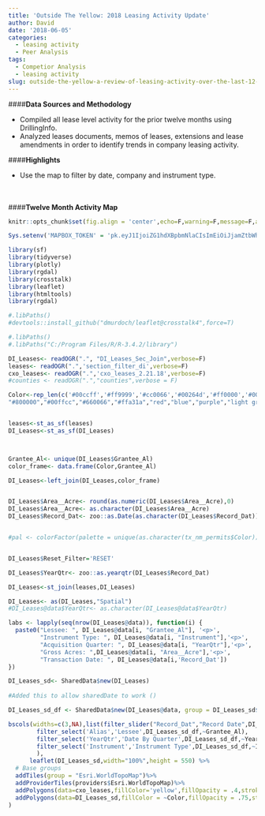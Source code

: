 ```yaml
---
title: 'Outside The Yellow: 2018 Leasing Activity Update'
author: David
date: '2018-06-05'
categories:
  - leasing activity
  - Peer Analysis
tags:
  - Competior Analysis
  - leasing activity
slug: outside-the-yellow-a-review-of-leasing-activity-over-the-last-12-months
---
```



####**Data Sources and Methodology**

* Compiled all lease level activity for the prior twelve months using DrillingInfo.
* Analyzed leases documents, memos of leases, extensions and lease amendments in order to identify trends in company leasing activity.
 

####**Highlights**

* Use the map to filter by date, company and instrument type.    
<br>
<br>

####**Twelve Month Activity Map**
```r
knitr::opts_chunk$set(fig.align = 'center',echo=F,warning=F,message=F,asis=F)
```



```r
Sys.setenv('MAPBOX_TOKEN' = 'pk.eyJ1IjoiZG1hdXBpbmNlaCIsImEiOiJjamZtbWhqdHMwdTQzMzNvZGdpc2x4bzlxIn0.eIDdIjeaDK-x7Q8uZgdJGg')
```



```r
library(sf)
library(tidyverse)
library(plotly)
library(rgdal)
library(crosstalk)
library(leaflet)
library(htmltools)
library(rgdal)

#.libPaths()
#devtools::install_github("dmurdoch/leaflet@crosstalk4",force=T)

#.libPaths()
#.libPaths("C:/Program Files/R/R-3.4.2/library")
```

```r
DI_Leases<- readOGR(".", "DI_Leases_Sec_Join",verbose=F)
leases<- readOGR(".",'section_filter_di',verbose=F)
cxo_leases<- readOGR(".",'cxo_leases_2.21.18',verbose=F)
#counties <- readOGR(".","counties",verbose = F)
```



```r
Color<-rep_len(c('#00ccff','#ff9999','#cc0066','#00264d','#ff0000','#003300',"#e60000",'#99ffff',"#cc9966",'#ff9966','#0d0d0d',"#cc33ff",'#ff5500',"#ccffee","#ff9900","#0000e6",'#660066','#33ffd6','#0099ff','#a6a6a6','#0000ff','#ff00ff','#ff0066','#ffd699','#ffffb3'," dark blue",'#66ff99','#a64dff',"maroon",'#000066',"#e65c00",'#339966',"#0099cc",
"#800000","#00ffcc","#660066","#ffa31a","red","blue","purple","light green","dark blue","#ccffcc","#3333cc","#b35900","black","#bf4040","#666699","#ad33ff","#ffb3cc","green","purple","#ffb833"),length.out=363)


leases<-st_as_sf(leases)
DI_Leases<-st_as_sf(DI_Leases)



Grantee_Al<- unique(DI_Leases$Grantee_Al)
color_frame<- data.frame(Color,Grantee_Al)

DI_Leases<-left_join(DI_Leases,color_frame)


DI_Leases$Area__Acre<- round(as.numeric(DI_Leases$Area__Acre),0)
DI_Leases$Area__Acre<- as.character(DI_Leases$Area__Acre)
DI_Leases$Record_Dat<- zoo::as.Date(as.character(DI_Leases$Record_Dat))


#pal <- colorFactor(palette = unique(as.character(tx_nm_permits$Color)),domain=tx_nm_permits$Top20,levels=tx_nm_permi#ts$Top20,ordered=T)


DI_Leases$Reset_Filter='RESET'

DI_Leases$YearQtr<- zoo::as.yearqtr(DI_Leases$Record_Dat)

DI_Leases<-st_join(leases,DI_Leases)

DI_Leases<- as(DI_Leases,"Spatial")
#DI_Leases@data$YearQtr<- as.character(DI_Leases@data$YearQtr)
```

```r
labs <- lapply(seq(nrow(DI_Leases@data)), function(i) {
  paste0("Lessee: ", DI_Leases@data[i, "Grantee_Al"], '<p>',
         "Instrument Type: ", DI_Leases@data[i, "Instrument"],'<p>',
         "Acquisition Quarter: ", DI_Leases@data[i, "YearQtr"],'<p>',
         "Gross Acres: ",DI_Leases@data[i, "Area__Acre"],'<p>',
         "Transaction Date: ", DI_Leases@data[i,'Record_Dat']) 
})

```


```r
DI_Leases_sd<- SharedData$new(DI_Leases)
 
#Added this to allow sharedDate to work ()

DI_Leases_sd_df <- SharedData$new(DI_Leases@data, group = DI_Leases_sd$groupName())
```


```r
bscols(widths=c(3,NA),list(filter_slider("Record_Dat","Record Date",DI_Leases_sd_df,~Record_Dat),
        filter_select('Alias','Lessee',DI_Leases_sd_df,~Grantee_Al),
        filter_select('YearQtr','Date By Quarter',DI_Leases_sd_df,~YearQtr),
        filter_select('Instrument','Instrument Type',DI_Leases_sd_df,~Instrument)
        ),
      leaflet(DI_Leases_sd,width="100%",height = 550) %>%
  # Base groups
  addTiles(group = "Esri.WorldTopoMap")%>%
  addProviderTiles(providers$Esri.WorldTopoMap)%>%
  addPolygons(data=cxo_leases,fillColor='yellow',fillOpacity = .4,stroke=NA)%>%
  addPolygons(data=DI_Leases_sd,fillColor = ~Color,fillOpacity = .75,stroke=NA,label=lapply(labs,HTML))%>% setView(lng=-102.79, lat=31.89,zoom=7)
)
```
<br>
<br>

